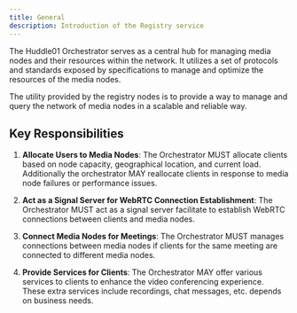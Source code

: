 ```yaml
---
title: General
description: Introduction of the Registry service
---
```



The Huddle01 Orchestrator serves as a central hub for managing media nodes and their resources 
within the network. It utilizes a set of protocols and standards exposed by specifications to manage 
and optimize the resources of the media nodes. 

<Callout type="info">
The utility provided by the registry nodes is to provide a way to manage and query the 
network of media nodes in a scalable and reliable way.
</Callout>

## Key Responsibilities

1. **Allocate Users to Media Nodes**: The Orchestrator MUST allocate clients based on node capacity, 
geographical location, and current load. Additionally the orchestrator MAY reallocate clients 
in response to media node failures or performance issues.

2. **Act as a Signal Server for WebRTC Connection Establishment**: 
The Orchestrator MUST act as a signal server facilitate to establish WebRTC 
connections between clients and media nodes.

3. **Connect Media Nodes for Meetings**: 
The Orchestrator MUST manages connections between media nodes if clients for the same meeting 
are connected to different media nodes.

4. **Provide Services for Clients**: The Orchestrator MAY offer various services to clients to enhance the video conferencing experience.
These extra services include recordings, chat messages, etc. depends on business needs.
